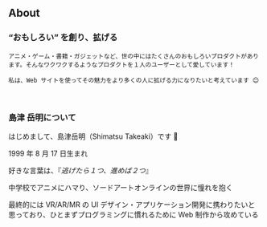 ## About

### “おもしろい” を創り、拡げる

    アニメ・ゲーム・書籍・ガジェットなど、世の中にはたくさんのおもしろいプロダクトがあります。そんなワクワクするようなプロダクトを１人のユーザーとして愛しています！

    私は、Web サイトを使ってその魅力をより多くの人に拡げる力になりたいと考えています 😊

<br />

### 島津 岳明について

はじめまして、島津岳明（Shimatsu Takeaki）です 👋

1999 年 8 月 17 日生まれ

好きな言葉は、『_逃げたら１つ、進めば２つ_』

中学校でアニメにハマり、ソードアートオンラインの世界に憧れを抱く

最終的には VR/AR/MR の UI デザイン・アプリケーション開発に携わりたいと思っており、ひとまずプログラミングに慣れるために Web 制作から攻めている
